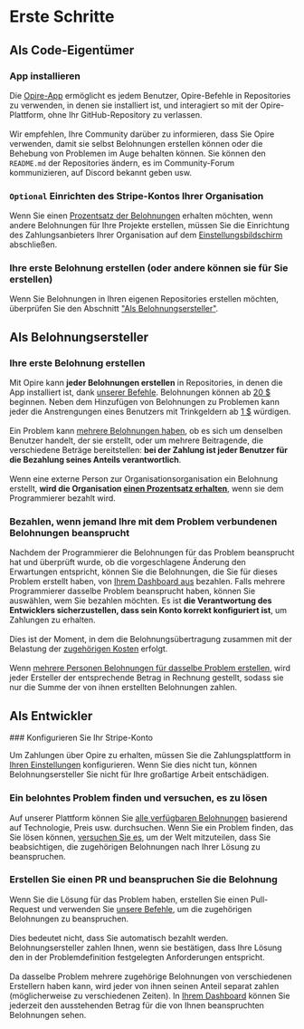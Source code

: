 
# Erste Schritte

## Als Code-Eigentümer

<Steps>

### App installieren

<DimmedText>Die [Opire-App](/overview/install-app) ermöglicht es jedem Benutzer, Opire-Befehle in Repositories zu verwenden, in denen sie installiert ist, und interagiert so mit der Opire-Plattform, ohne Ihr GitHub-Repository zu verlassen.</DimmedText>
<br/><br/>
<DimmedText>Wir empfehlen, Ihre Community darüber zu informieren, dass Sie Opire verwenden, damit sie selbst Belohnungen erstellen können oder die Behebung von Problemen im Auge behalten können. Sie können den `README.md` der Repositories ändern, es im Community-Forum kommunizieren, auf Discord bekannt geben usw.</DimmedText>

### `Optional` Einrichten des Stripe-Kontos Ihrer Organisation

<DimmedText>Wenn Sie einen [Prozentsatz der Belohnungen](/rewards/pricing#percentage-for-code-owner) erhalten möchten, wenn andere Belohnungen für Ihre Projekte erstellen, müssen Sie die Einrichtung des Zahlungsanbieters Ihrer Organisation auf dem [Einstellungsbildschirm](https://app.opire.dev/settings) abschließen.</DimmedText>

### Ihre erste Belohnung erstellen (oder andere können sie für Sie erstellen)

<DimmedText>Wenn Sie Belohnungen in Ihren eigenen Repositories erstellen möchten, überprüfen Sie den Abschnitt ["Als Belohnungsersteller"](/overview/getting-started#as-a-reward-creator).</DimmedText>

</Steps>

## Als Belohnungsersteller

<Steps>

### Ihre erste Belohnung erstellen

<DimmedText>Mit Opire kann **jeder Belohnungen erstellen** in Repositories, in denen die App installiert ist, dank [unserer Befehle](/overview/commands#create-reward). Belohnungen können ab [20 $](/rewards/pricing#minimum-price-and-costs) beginnen. Neben dem Hinzufügen von Belohnungen zu Problemen kann jeder die Anstrengungen eines Benutzers mit Trinkgeldern ab [1 $](/tips/pricing#minimum-price-and-costs) würdigen.</DimmedText>
<br/><br/>
<DimmedText>Ein Problem kann [mehrere Belohnungen haben](/rewards/lifecycle#multiple-rewards), ob es sich um denselben Benutzer handelt, der sie erstellt, oder um mehrere Beitragende, die verschiedene Beträge bereitstellen: **bei der Zahlung ist jeder Benutzer für die Bezahlung seines Anteils verantwortlich**.</DimmedText>
<br/><br/>
<DimmedText>Wenn eine externe Person zur Organisationsorganisation ein Belohnung erstellt, **wird die Organisation [einen Prozentsatz erhalten](/rewards/pricing#percentage-for-code-owner)**, wenn sie dem Programmierer bezahlt wird.</DimmedText>

### Bezahlen, wenn jemand Ihre mit dem Problem verbundenen Belohnungen beansprucht

<DimmedText>Nachdem der Programmierer die Belohnungen für das Problem beansprucht hat und überprüft wurde, ob die vorgeschlagene Änderung den Erwartungen entspricht, können Sie die Belohnungen, die Sie für dieses Problem erstellt haben, von [Ihrem Dashboard aus](https://app.opire.dev/dashboard/creator/rewards) bezahlen. Falls mehrere Programmierer dasselbe Problem beansprucht haben, können Sie auswählen, wem Sie bezahlen möchten. Es ist **die Verantwortung des Entwicklers sicherzustellen, dass sein Konto korrekt konfiguriert ist**, um Zahlungen zu erhalten.</DimmedText>
<br/><br/>
<DimmedText>Dies ist der Moment, in dem die Belohnungsübertragung zusammen mit der Belastung der [zugehörigen Kosten](/rewards/pricing#minimum-price-and-costs) erfolgt.</DimmedText>
<br/><br/>
<DimmedText>Wenn [mehrere Personen Belohnungen für dasselbe Problem erstellen](/rewards/lifecycle#multiple-creators), wird jeder Ersteller der entsprechende Betrag in Rechnung gestellt, sodass sie nur die Summe der von ihnen erstellten Belohnungen zahlen.</DimmedText>

</Steps>

## Als Entwickler

<Steps>
### Konfigurieren Sie Ihr Stripe-Konto

<DimmedText>Um Zahlungen über Opire zu erhalten, müssen Sie die Zahlungsplattform in [Ihren Einstellungen](https://app.opire.dev/settings) konfigurieren. Wenn Sie dies nicht tun, können Belohnungsersteller Sie nicht für Ihre großartige Arbeit entschädigen.</DimmedText>

### Ein belohntes Problem finden und versuchen, es zu lösen

<DimmedText>Auf unserer Plattform können Sie [alle verfügbaren Belohnungen](https://app.opire.dev) basierend auf Technologie, Preis usw. durchsuchen. Wenn Sie ein Problem finden, das Sie lösen können, [versuchen Sie es](/overview/commands#try-to-solve-the-issue), um der Welt mitzuteilen, dass Sie beabsichtigen, die zugehörigen Belohnungen nach Ihrer Lösung zu beanspruchen.</DimmedText>

### Erstellen Sie einen PR und beanspruchen Sie die Belohnung

<DimmedText>Wenn Sie die Lösung für das Problem haben, erstellen Sie einen Pull-Request und verwenden Sie [unsere Befehle](/overview/commands#claim-rewards-associated-with-an-issue), um die zugehörigen Belohnungen zu beanspruchen.</DimmedText>
<br/><br/>
<DimmedText>Dies bedeutet nicht, dass Sie automatisch bezahlt werden. Belohnungsersteller zahlen Ihnen, wenn sie bestätigen, dass Ihre Lösung den in der Problemdefinition festgelegten Anforderungen entspricht.</DimmedText>
<br/><br/>
<DimmedText>Da dasselbe Problem mehrere zugehörige Belohnungen von verschiedenen Erstellern haben kann, wird jeder von ihnen seinen Anteil separat zahlen (möglicherweise zu verschiedenen Zeiten). In [Ihrem Dashboard](https://app.opire.dev/dashboard/programmer/rewards) können Sie jederzeit den ausstehenden Betrag für die von Ihnen beanspruchten Belohnungen sehen.</DimmedText>
</Steps>
